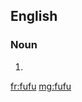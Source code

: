 {{also|fufú}}
==English==

===Noun===
{{en-noun|-}}

# {{alternative spelling of|foo-foo}}

[[fr:fufu]]
[[mg:fufu]]